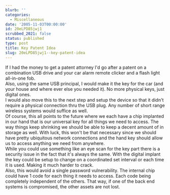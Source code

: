 ```yaml
---
blurb: ''
categories:
  - Miscellaneous
date: '2005-11-03T00:00:00'
id: 20eLPD85jwj1
scrubbed_2021: false
status: published
type: post
title: Key Patent Idea
slug: 20eLPD85jwj1--key-patent-idea
---
```


If I had the money to get a patent attorney I'd go after a patent
on a combination USB drive and your car alarm remote clicker and a
flash light all-in-one fob.  
Also, using the same USB principal, I would make it the key for the
car (and your house and where ever else you needed it). No more
physical keys, just digital ones.  
I would also move this to the next step and setup the device so
that it didn't require a physical connection thru the USB plug. Any
number of short range wireless systems would suffice as well.  
Of course, this all points to the future where we each have a chip
implanted in our hand that is our universal key for all things we
need to access. The way things keep shrinking we should be able to
keep a decent amount of in storage as well. With luck, this won't
be that necessary since we should have pretty ubiquitous network
connections and the hand key should allow us to access anything we
need from anywhere.  
While you could use something like an eye scan for the key part
there is a security issue in the fact that it's always the same.
With the digital implant the key could be setup to change on a
coordinated set interval or each time it is used. Making it much
harder to crack.  
Also, this would avoid a single password vulnerability. The
internal chip could have 1 code for each thing it needs to access.
Each code being completely independent of the others. That way, if
one of the back end systems is compromised, the other assets are
not lost.
